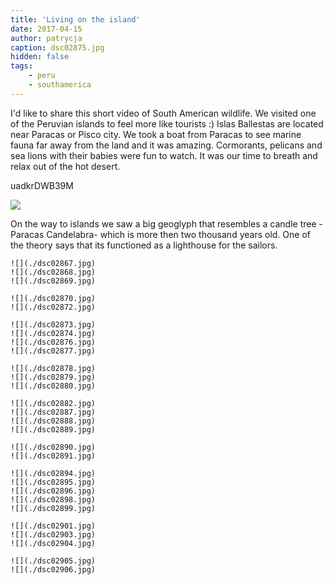 ```yaml
---
title: 'Living on the island'
date: 2017-04-15
author: patrycja
caption: dsc02875.jpg
hidden: false
tags: 
    - peru
    - southamerica
---
```


I'd like to share this short video of South American wildlife. We visited one of the Peruvian islands to feel more like tourists :) Islas Ballestas are located near Paracas or Pisco city. We took a boat from Paracas to see marine fauna far away from the land and it was amazing. Cormorants, pelicans and sea lions with their babies were fun to watch. It was our time to breath and relax out of the hot desert. 

<youtube>uadkrDWB39M</youtube>

![](./dsc02866.jpg)

On the way to islands we saw a big geoglyph that resembles a candle tree -Paracas Candelabra- which is more then two thousand years old. One of the theory says that its functioned as a lighthouse for the sailors. 

```grid|3
![](./dsc02867.jpg)
![](./dsc02868.jpg)
![](./dsc02869.jpg)
```
```grid|2
![](./dsc02870.jpg)
![](./dsc02872.jpg)
```
```grid|4
![](./dsc02873.jpg)
![](./dsc02874.jpg)
![](./dsc02876.jpg)
![](./dsc02877.jpg)
```
```grid|3
![](./dsc02878.jpg)
![](./dsc02879.jpg)
![](./dsc02880.jpg)
```
```grid|4
![](./dsc02882.jpg)
![](./dsc02887.jpg)
![](./dsc02888.jpg)
![](./dsc02889.jpg)
```
```grid|2
![](./dsc02890.jpg)
![](./dsc02891.jpg)
```
```grid|5
![](./dsc02894.jpg)
![](./dsc02895.jpg)
![](./dsc02896.jpg)
![](./dsc02898.jpg)
![](./dsc02899.jpg)
```
```grid|3
![](./dsc02901.jpg)
![](./dsc02903.jpg)
![](./dsc02904.jpg)
```
```grid|2
![](./dsc02905.jpg)
![](./dsc02906.jpg)
```
